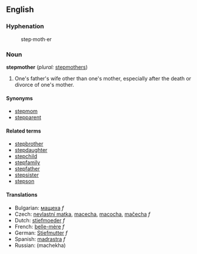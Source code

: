 == English ==

=== Hyphenation ===
:step&middot;moth&middot;er

=== Noun ===
'''stepmother''' (''plural:'' [[stepmothers]])

# One's father's wife other than one's mother, especially after the death or divorce of one's mother.

==== Synonyms ====
*[[stepmom]]
*[[stepparent]]

==== Related terms ====
*[[stepbrother]]
*[[stepdaughter]]
*[[stepchild]]
*[[stepfamily]]
*[[stepfather]]
*[[stepsister]]
*[[stepson]]

==== Translations ====
*Bulgarian: [[мащеха]] ''f''
*Czech: [[nevlastní matka]], [[macecha]], [[macocha]], [[mačecha]] ''f''
*Dutch: [[stiefmoeder]] ''f''
*French: [[belle-mère]] ''f''
*German: [[Stiefmutter]] ''f''
*Spanish: [[madrastra]] ''f''
*Russian: (machekha)